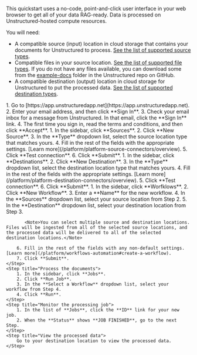 This quickstart uses a no-code, point-and-click user interface in your web browser to get all of your data RAG-ready. Data is processed on Unstructured-hosted compute resources.

You will need:

- A compatible source (input) location in cloud storage that contains your documents for Unstructured to process. [See the list of supported source types](/platform/platform-source-connectors/overview).
- Compatible files in your source location. [See the list of supported file types](/api-reference/api-services/overview#supported-file-types). If you do not have any files available, you can download some from the [example-docs](https://github.com/Unstructured-IO/unstructured-ingest/tree/main/example-docs) folder in the Unstructured repo on GitHub.
- A compatible destination (output) location in cloud storage for Unstructured to put the processed data. [See the list of supported destination types](/platform/platform-destination-connectors/overview).

<Steps>
    <Step title="Sign in">
        1. Go to [https://app.unstructuredapp.net](https://app.unstructuredapp.net).
        2. Enter your email address, and then click **Sign In**.
        3. Check your email inbox for a message from Unstructured. In that email, click the **Sign In** link.
        4. The first time you sign in, read the terms and conditions, and then click **Accept**.
    </Step>
    <Step title="Set the source (input) location">
        1. In the sidebar, click **Sources**.
        2. Click **New Source**.
        3. In the **Type** dropdown list, select the source location type that matches yours.
        4. Fill in the rest of the fields with the appropriate settings. [Learn more](/platform/platform-source-connectors/overview).
        5. Click **Test connection**.
        6. Click **Submit**.
    </Step>
    <Step title="Set the destination (output) location">
        1. In the sidebar, click **Destinations**.
        2. Click **New Destination**.
        3. In the **Type** dropdown list, select the destination location type that matches yours.
        4. Fill in the rest of the fields with the appropriate settings. [Learn more](/platform/platform-destination-connectors/overview).
        5. Click **Test connection**.
        6. Click **Submit**.
    </Step>
    <Step title="Define the workflow">
        1. In the sidebar, click **Worfklows**.
        2. Click **New Workflow**.
        3. Enter a **Name** for the new workflow.
        4. In the **Sources** dropdown list, select your source location from Step 2.
        5. In the **Destination** dropdown list, select your destination location from Step 3.

           <Note>You can select multiple source and destination locations. Files will be ingested from all of the selected source locations, and the processed data will be delivered to all of the selected destination locations.</Note>

        6. Fill in the rest of the fields with any non-default settings. [Learn more](/platform/workflows-automation#create-a-workflow).
        7. Click **Submit**.
    </Step>
    <Step title="Process the documents">
        1. In the sidebar, click **Jobs**.
        2. Click **Run Job**.
        3. In the **Select a Workflow** dropdown list, select your workflow from Step 4.
        4. Click **Run**. 
    </Step>
    <Step title="Monitor the processing job">
        1. In the list of **Jobs**, click the **ID** link for your new job.
        2. When the **Status** shows **JOB FINISHED**, go to the next Step.
    </Step>
    <Step title="View the processed data">
        Go to your destination location to view the processed data.
    </Step>
</Steps>